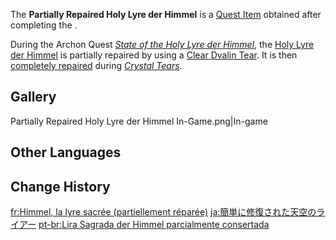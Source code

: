 {{Item Infobox
|id           = 100162
|type         = Quest Items
|description  = A treasure that once belonged to Barbatos, the Anemo Archon, with some power restored by a Teardrop Crystal.
|source1      = Given upon completing ''[[State of the Holy Lyre der Himmel]]''
}}
The '''Partially Repaired Holy Lyre der Himmel''' is a [[Quest Item]] obtained after completing the {{Quest|State of the Holy Lyre der Himmel}}.

During the Archon Quest ''[[State of the Holy Lyre der Himmel]]'', the [[Holy Lyre der Himmel]] is partially repaired by using a [[Clear Dvalin Tear]]. It is then [[Completely Repaired Holy Lyre der Himmel|completely repaired]] during ''[[Crystal Tears]]''.

==Gallery==
<gallery>
Partially Repaired Holy Lyre der Himmel In-Game.png|In-game
</gallery>

==Other Languages==
{{Other Languages
|en      = Partially Repaired Holy Lyre der Himmel
|zhs     = 略微修复的天空之琴
|zhs_rm  = Lüèwēi Xiūfù de Tiānkōngzhīqín
|zht     = 略微修復的天空之琴
|zht_rm  = Lüèwéi Xiūfù de Tiānkōngzhīqín
|zh_tl   = 
|ja      = 簡単に修復された天空のライアー
|ja_rm   = Kantan ni Shuufuku-sareta Tenkuu no Raiaa
|ja_tl   = 
|ko      = 조금 복구된 천공의 하프
|ko_rm   = Jogeum Bokgudoen Cheongong-ui Hapeu
|ko_tl   = Harp of the Sky Repaired Only For a Bit
|es      = Der Himmel, la Lira Sagrada, parcialmente reparada
|es_tl   = Der Himmel, the Holy Lyre, Partially Repaired
|fr      = Himmel, la lyre sacrée (partiellement réparée)
|fr_tl   = Himmel, the Sacred Lyre (Partially Repaired)
|ru      = Небесная лира
|ru_tl   = Heavenly Lyre
|th      = Partially repaired Holy Lyre der Himmel
|vi      = Sửa Đàn Thiên Không
|vi_tl   = 
|de      = Teilweise reparierte heilige Leier
|de_tl   = 
|id      = Holy Lyre der Himmel yang Rusak Sebagian
|id_tl   = Partially Broken Holy Lyre der Himmel
|pt      = Lira Sagrada der Himmel parcialmente consertada
|pt_tl   = 
|tr      = Kısmen Onarılmış Göklerin Kutsal Liri
|tr_tl   = 
|it      = Lira sacra celeste parzialmente riparata
|it_tl   = 
}}

==Change History==
{{Change History|1.0}}

[[fr:Himmel, la lyre sacrée (partiellement réparée)]]
[[ja:簡単に修復された天空のライアー]]
[[pt-br:Lira Sagrada der Himmel parcialmente consertada]]
